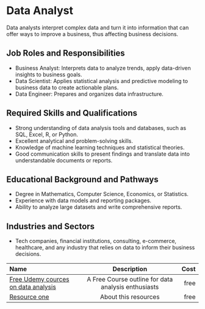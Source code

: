 # Data Analyst

Data analysts interpret complex data and turn it into information that can offer ways to improve a business, thus affecting business decisions.

## Job Roles and Responsibilities

- Business Analyst: Interprets data to analyze trends, apply data-driven insights to business goals.
- Data Scientist: Applies statistical analysis and predictive modeling to business data to create actionable plans.
- Data Engineer: Prepares and organizes data infrastructure.

## Required Skills and Qualifications

- Strong understanding of data analysis tools and databases, such as SQL, Excel, R, or Python.
- Excellent analytical and problem-solving skills.
- Knowledge of machine learning techniques and statistical theories.
- Good communication skills to present findings and translate data into understandable documents or reports.

## Educational Background and Pathways

- Degree in Mathematics, Computer Science, Economics, or Statistics.
- Experience with data models and reporting packages.
- Ability to analyze large datasets and write comprehensive reports.

## Industries and Sectors

- Tech companies, financial institutions, consulting, e-commerce, healthcare, and any industry that relies on data to inform their business decisions.

| Name                                 |     Description      | Cost |
| :----------------------------------- | :------------------: | ---: |
| [Free Udemy cources on data analysis](https://www.udemy.com/topic/data-analysis/free/) | A Free Course outline for data analysis enthusiasts | free |
| [Resource one](https://example.com/) | About this resources | free |
